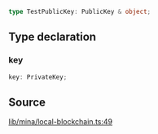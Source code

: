 ```ts
type TestPublicKey: PublicKey & object;
```

## Type declaration

### key

```ts
key: PrivateKey;
```

## Source

[lib/mina/local-blockchain.ts:49](https://github.com/o1-labs/o1js/blob/000b9835d52eede806be269b958c57000ff32f72/src/lib/mina/local-blockchain.ts#L49)
